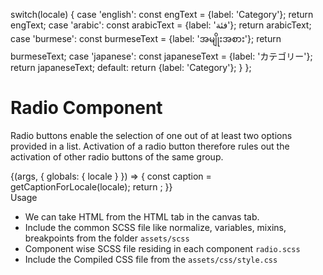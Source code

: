 
  switch(locale) {
    case 'english': const engText = {label: 'Category'}; return engText;
    case 'arabic': const arabicText = {label: 'فئة'}; return arabicText;
    case 'burmese': const burmeseText = {label: 'အမျိုးအစား'}; return burmeseText;
    case 'japanese': const japaneseText = {label: 'カテゴリー'}; return japaneseText;
    default:
      return {label: 'Category'};
  }
};

<Meta title="Atoms/Radio" />

<style>{`
  .subheading {
    font-weight: 700;
    font-size: 24px;
    color: #031c2d;
    letter-spacing: 1.5px;
    line-height: 24px;
    margin-bottom: 12px;
    margin-top: 40px;
  }
  .sbdocs .sbdocs-p,
  .sbdocs .sbdocs-li{
    font-size: 1rem;
  }
`}</style>

# Radio Component
Radio buttons enable the selection of one out of at least two options provided in a list. Activation of a radio button therefore rules out the activation of other radio buttons of the same group.

<Story name="Radio">
  {(args, { globals: { locale } }) => {
    const caption = getCaptionForLocale(locale);
    return <Radio label={caption.label}></Radio>;
  }}
</Story>

<div className="subheading">Usage</div>
<ul>
<li>We can take HTML from the HTML tab in the canvas tab.</li>
<li>Include the common SCSS file like normalize, variables, mixins, breakpoints from the folder <code>assets/scss</code></li>
<li>Component wise SCSS file residing in each component <code>radio.scss</code></li>
<li>Include the Compiled CSS file from the <code>assets/css/style.css</code></li>
</ul>
